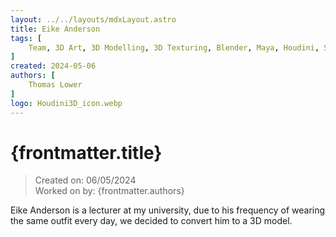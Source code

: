 ```yaml
---
layout: ../../layouts/mdxLayout.astro
title: Eike Anderson
tags: [
    Team, 3D Art, 3D Modelling, 3D Texturing, Blender, Maya, Houdini, Substance Painter, Marvelous Designer, Character, ZBrush, Sculpting, Personal Project
]
created: 2024-05-06
authors: [
    Thomas Lower
]
logo: Houdini3D_icon.webp
---
```



# {frontmatter.title}
>Created on: 06/05/2024<br/>
>Worked on by: {frontmatter.authors}

Eike Anderson is a lecturer at my university, due to his frequency of wearing the same outfit every day, we decided to convert him to a 3D model.